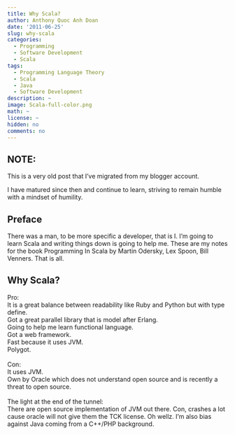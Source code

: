 ```yaml
---
title: Why Scala?
author: Anthony Quoc Anh Doan
date: '2011-06-25'
slug: why-scala
categories:
  - Programming
  - Software Development
  - Scala
tags:
  - Programming Language Theory
  - Scala
  - Java
  - Software Development
description: ~
image: Scala-full-color.png
math: ~
license: ~
hidden: no
comments: no 
---
```


## NOTE:

This is a very old post that I've migrated from my blogger account.

I have matured since then and continue to learn, striving to remain humble with a mindset of humility.

## Preface

There was a man, to be more specific a developer, that is I. I'm going to learn Scala and writing things down is going to help me. These are my notes for the book Programming In Scala by Martin Odersky, Lex Spoon, Bill Venners. That is all.

## Why Scala?

Pro:<br />It is a great balance between readability like Ruby and Python but with type define. <br />Got a great parallel library that is model after Erlang. <br />Going to help me learn functional language.<br />Got a web framework.<br />Fast because it uses JVM.<br />Polygot.<br /><br />Con:<br />It uses JVM.<br />Own by Oracle which does not understand open source and is recently a threat to open source.<br /><br />The light at the end of the tunnel:<br />There are open source implementation of JVM out there. Con, crashes a lot cause oracle will not give them the TCK license. Oh wellz. I'm also bias against Java coming from a C++/PHP background.
